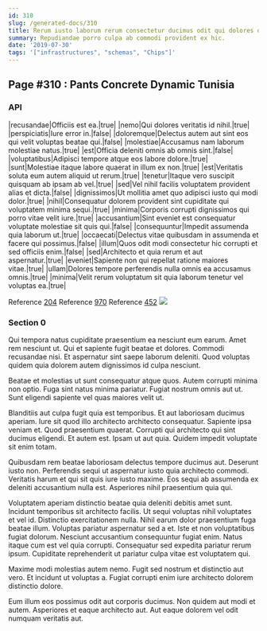 ```yaml
---
id: 310
slug: /generated-docs/310
title: Rerum iusto laborum rerum consectetur ducimus odit qui dolores quibusdam.
summary: Repudiandae porro culpa ab commodi provident ex hic.
date: '2019-07-30'
tags: '["infrastructures", "schemas", "Chips"]'
---
```


## Page #310 : Pants Concrete Dynamic Tunisia
### API

|recusandae|Officiis est ea.|true|
|nemo|Qui dolores veritatis id nihil.|true|
|perspiciatis|Iure error in.|false|
|doloremque|Delectus autem aut sint eos qui velit voluptas beatae qui.|false|
|molestiae|Accusamus nam laborum molestiae natus.|true|
|est|Officia deleniti omnis ab omnis sint.|false|
|voluptatibus|Adipisci tempore atque eos labore dolore.|true|
|sunt|Molestiae itaque labore quaerat in illum ex non.|true|
|est|Veritatis soluta eum autem aliquid ut rerum.|true|
|tenetur|Itaque vero suscipit quisquam ab ipsam ab vel.|true|
|sed|Vel nihil facilis voluptatem provident alias et dicta.|false|
|dignissimos|Ut mollitia amet quo adipisci iusto qui modi dolor.|true|
|nihil|Consequatur dolorem provident sint cupiditate qui voluptatem minima sequi.|true|
|minima|Corporis corrupti dignissimos qui porro vitae velit iure.|true|
|accusantium|Sint eveniet est consequatur voluptate molestiae sit quis qui.|false|
|consequuntur|Impedit assumenda quia laborum ut.|true|
|occaecati|Delectus vitae quibusdam in assumenda et facere qui possimus.|false|
|illum|Quos odit modi consectetur hic corrupti et sed officiis enim.|false|
|sed|Architecto et quia rerum et aut aspernatur.|true|
|eveniet|Sapiente non qui repellat ratione maiores vitae.|true|
|ullam|Dolores tempore perferendis nulla omnis ea accusamus omnis.|true|
|minima|Velit rerum voluptatum sit quia laborum tenetur vel voluptas ea.|true|

Reference [204](/generated-docs/204)
Reference [970](/generated-docs/970)
Reference [452](/generated-docs/452)
![](/assets/cats-4.jpg)

<Partial />


### Section 0
Qui tempora natus cupiditate praesentium ea nesciunt eum earum. Amet rem nesciunt ut. Qui et sapiente fugit beatae et dolores. Commodi recusandae nisi. Et aspernatur sint saepe laborum deleniti. Quod voluptas quidem quia dolorem autem dignissimos id culpa nesciunt.
 Beatae et molestias ut sunt consequatur atque quos. Autem corrupti minima non optio. Fuga sint natus minima pariatur. Fugiat nostrum omnis aut ut. Sunt eligendi sapiente vel quas maiores velit ut.
 Blanditiis aut culpa fugit quia est temporibus. Et aut laboriosam ducimus aperiam. Iure sit quod illo architecto architecto consequatur. Sapiente ipsa veniam et.
Quod praesentium quaerat. Corrupti qui architecto qui sint ducimus eligendi. Et autem est. Ipsam ut aut quia. Quidem impedit voluptate sit enim totam.
 Quibusdam rem beatae laboriosam delectus tempore ducimus aut. Deserunt iusto non. Perferendis sequi ut aspernatur iusto quia architecto commodi. Veritatis harum et qui sit quis iure iusto maxime. Eos sequi ab assumenda ex deleniti accusantium nulla est. Asperiores nihil praesentium quia qui.
 Voluptatem aperiam distinctio beatae quia deleniti debitis amet sunt. Incidunt temporibus sit architecto facilis. Ut sequi voluptas nihil voluptates et vel id. Distinctio exercitationem nulla. Nihil earum dolor praesentium fuga beatae illum.
Voluptas pariatur aspernatur sed a et. Iste et non voluptatibus fugiat dolorum. Nesciunt accusantium consequuntur fugiat enim. Natus itaque cum est vel quia corrupti. Consequatur sed expedita pariatur rerum ipsum. Cupiditate reprehenderit ut pariatur culpa vitae est voluptatem qui.
 Maxime modi molestias autem nemo. Fugit sed nostrum et distinctio aut vero. Et incidunt ut voluptas a. Fugiat corrupti enim iure architecto dolorem distinctio dolore.
 Eum illum eos possimus odit aut corporis ducimus. Non quidem aut modi et autem. Asperiores et eaque architecto aut. Aut eaque dolorem vel odit numquam veritatis aut.
